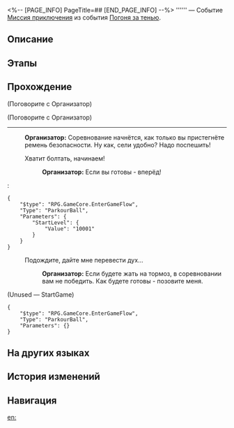 <%-- [PAGE_INFO]
PageTitle=##
[END_PAGE_INFO] --%>
{{Дополнить|Диалоги.}}
{{Миссия Инфобокс
|id              = 8033205
|Название        = 
|Изображение     = Миссия .png
|Тип             = Миссия приключения
|Событие         = Погоня за тенью
|Глава           = 
|Условия         = Завершена [[Миссия Освоения]] «[[Фаворит]]»
|Персонажи       = Организатор; Первопроходец
|СтартЛокация    = [[Пенакония]] — [[Отборочная площадка выжженных песков от Услады™]]
|Мир             = Пенакония
|Предыдущая      = 
|Следующая       = 
|Награды         = 
}}
'''''' — Событие [[Миссия приключения]] из события [[Погоня за тенью]].

==Описание==
{{Описание|<!--официальное описание из Перекрёстка судеб-->}}

==Этапы==


==Прохождение==
{{Дополнить}}

;(Поговорите с Организатор)



;(Поговорите с Организатор)
----
:'''Организатор:''' Соревнование начнётся, как только вы пристегнёте ремень безопасности. Ну как, сели удобно? Надо поспешить!
:{{Диалог|Журнал путешествий}} Хватит болтать, начинаем!
::'''Организатор:''' Если вы готовы - вперёд!
:<pre>{
	"$type": "RPG.GameCore.EnterGameFlow",
	"Type": "ParkourBall",
	"Parameters": {
		"StartLevel": {
			"Value": "10001"
		}
	}
}</pre>
:{{Диалог|Выход}} Подождите, дайте мне перевести дух...
::'''Организатор:''' Если будете жать на тормоз, в соревновании вам не победить. Как будете готовы - позовите меня.

;(Unused &mdash; StartGame)
<pre>{
	"$type": "RPG.GameCore.EnterGameFlow",
	"Type": "ParkourBall",
	"Parameters": {}
}</pre>
{{Диалог Конец}}

==На других языках==
{{На других языках
|en   = 
|zhs  = 
|zht  = 
|ja   = 
|ko   = 
|es   = 
|fr   = 
|ru   = 
|th   = 
|vi   = 
|de   = 
|id   = 
|pt   = 
}}

==История изменений==
{{История изменений|3.5}}

==Навигация==
{{Миссия приключения Навбокс|Глава }}

[[en:]]
